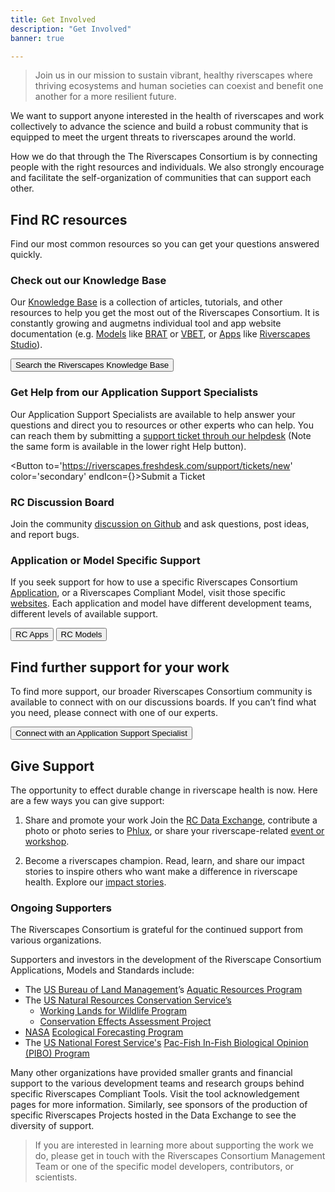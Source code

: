 ---
title: Get Involved
description: "Get Involved"
banner: true

---



> Join us in our mission to sustain vibrant, healthy riverscapes where thriving ecosystems and human societies can coexist and benefit one another for a more resilient future.
 
We want to support anyone interested in the health of riverscapes and work collectively to advance the science and build a robust community that is equipped to meet the urgent threats to riverscapes around the world. 

How we do that through the The Riverscapes Consortium is by connecting people with the right resources and individuals. We also strongly encourage and facilitate the self-organization of communities that can support each other.  
 
## Find RC resources 
Find our most common resources so you can get your questions answered quickly.   

### Check out our Knowledge Base
Our [Knowledge Base](https://riverscapes.freshdesk.com/support/home) is a collection of articles, tutorials, and other resources to help you get the most out of the Riverscapes Consortium. It is constantly growing and augmetns individual tool and app website documentation (e.g. [Models](../our-work/models/) like [BRAT](https://tools.riverscapes.net/BRAT) or [VBET](https://tools.riverscapes.net/VBET), or [Apps](../our-work/apps/) like [Riverscapes Studio](https://qris.riverscapes.net)). 

<Button to='https://riverscapes.freshdesk.com/support/home'  color='secondary' >Search the Riverscapes Knowledge Base</Button>

### Get Help from our Application Support Specialists
 Our Application Support Specialists are available to help answer your questions and direct you to resources or other experts who can help. You can reach them by submitting a [support ticket throuh our helpdesk](https://riverscapes.freshdesk.com/support/tickets/new) (Note the same form is available in the lower right Help button). 

<Button to='https://riverscapes.freshdesk.com/support/tickets/new'  color='secondary' endIcon={<ContactSupportIconIcon />}>Submit a Ticket</Button>



### RC Discussion Board         
 Join the community [discussion on Github](https://github.com/Riverscapes/riverscapes-website-jekyll/discussions) and ask questions, post ideas, and report bugs.

### Application or Model Specific Support
 If you seek support for how to use a specific Riverscapes Consortium [Application](../our-work/apps/), or a Riverscapes Compliant Model, visit those specific [websites](../our-work/models/). Each application and model have different development teams, different levels of available support. 

<Button to='../our-work/models/'   >RC Apps</Button> <Button to='../our-work/apps/'  color='secondary' >RC Models</Button>

 
## Find further support for your work 
To find more support, our broader Riverscapes Consortium community is available to connect with on our discussions boards. If you can’t find what you need, please connect with one of our experts.

<Button to='https://riverscapes.freshdesk.com/support/tickets/new'  color='success' >Connect with an Application Support Specialist</Button>

                    	
## Give Support
The opportunity to effect durable change in riverscape health is now. Here are a few ways you can give support:
  
1.    Share and promote your work
Join the [RC Data Exchange](https://data.riverscapes.net), contribute a photo or photo series to [Phlux](https://phlux.riverscapes.net), or share your riverscape-related [event or workshop](http://localhost:8000/workshops-events/). 
 
2.    Become a riverscapes champion. Read, learn, and share our impact stories to inspire others who want make a difference in riverscape health. Explore our [impact stories](http://localhost:8000/).


### Ongoing Supporters
The Riverscapes Consortium is grateful for the continued support from various organizations. 

Supporters and investors in the development of the Riverscape Consortium Applications, Models and Standards include:
- The [US Bureau of Land Management](https://www.blm.gov/)’s [Aquatic Resources Program](https://www.blm.gov/programs/aquatics)
- The [US Natural Resources Conservation Service’s](https://www.nrcs.usda.gov/)
  - [Working Lands for Wildlife Program](https://www.nrcs.usda.gov/programs-initiatives/working-lands-for-wildlife)
  - [Conservation Effects Assessment Project](https://www.nrcs.usda.gov/ceap)
- [NASA](https://nasa.gov/) [Ecological Forecasting Program](https://cce.nasa.gov/biodiversity/)
- The [US National Forest Service's](https://www.fs.usda.gov) [Pac-Fish In-Fish Biological Opinion (PIBO) Program](https://www.fs.usda.gov/detail/r4/landmanagement/resourcemanagement/?cid=stelprd3845865)

Many other organizations have provided smaller grants and financial support to the various development teams and research groups behind specific Riverscapes Compliant Tools. Visit the tool acknowledgement pages for more information. Similarly, see sponsors of the production of specific Riverscapes Projects hosted in the Data Exchange to see the diversity of support. 

> If you are interested in learning more about supporting the work we do, please get in touch with the Riverscapes Consortium Management Team or one of the specific model developers, contributors, or scientists.  

 
 

